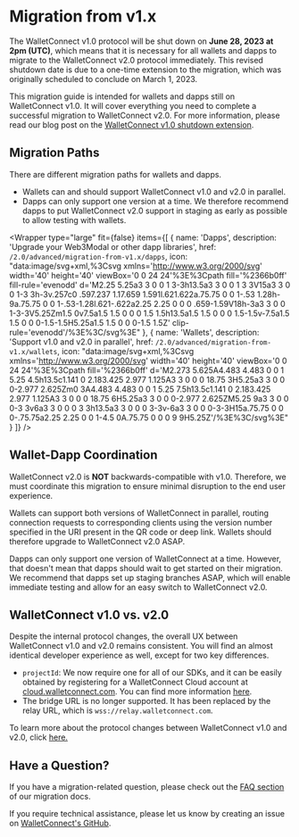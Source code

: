 
# Migration from v1.x

The WalletConnect v1.0 protocol will be shut down on **June 28, 2023 at 2pm (UTC)**, which means that it is necessary for all wallets and dapps to migrate to the WalletConnect v2.0 protocol immediately. This revised shutdown date is due to a one-time extension to the migration, which was originally scheduled to conclude on March 1, 2023.

This migration guide is intended for wallets and dapps still on WalletConnect v1.0. It will cover everything you need to complete a successful migration to WalletConnect v2.0. For more information, please read our blog post on the [WalletConnect v1.0 shutdown extension](https://medium.com/walletconnect/weve-reset-the-clock-on-the-walletconnect-v1-0-shutdown-now-scheduled-for-june-28-2023-ead2d953b595).

## Migration Paths

There are different migration paths for wallets and dapps.

- Wallets can and should support WalletConnect v1.0 and v2.0 in parallel.
- Dapps can only support one version at a time. We therefore recommend dapps to put WalletConnect v2.0 support in staging as early as possible to allow testing with wallets.

<Wrapper
  type="large"
  fit={false}
  items={[
    {
      name: 'Dapps',
      description: 'Upgrade your Web3Modal or other dapp libraries',
      href: `/2.0/advanced/migration-from-v1.x/dapps`,
      icon: "data:image/svg+xml,%3Csvg xmlns='http://www.w3.org/2000/svg' width='40' height='40' viewBox='0 0 24 24'%3E%3Cpath fill='%2366b0ff' fill-rule='evenodd' d='M2.25 5.25a3 3 0 0 1 3-3h13.5a3 3 0 0 1 3 3V15a3 3 0 0 1-3 3h-3v.257c0 .597.237 1.17.659 1.591l.621.622a.75.75 0 0 1-.53 1.28h-9a.75.75 0 0 1-.53-1.28l.621-.622a2.25 2.25 0 0 0 .659-1.59V18h-3a3 3 0 0 1-3-3V5.25Zm1.5 0v7.5a1.5 1.5 0 0 0 1.5 1.5h13.5a1.5 1.5 0 0 0 1.5-1.5v-7.5a1.5 1.5 0 0 0-1.5-1.5H5.25a1.5 1.5 0 0 0-1.5 1.5Z' clip-rule='evenodd'/%3E%3C/svg%3E"
    },
    {
      name: 'Wallets',
      description: 'Support v1.0 and v2.0 in parallel',
      href: `/2.0/advanced/migration-from-v1.x/wallets`,
      icon: "data:image/svg+xml,%3Csvg xmlns='http://www.w3.org/2000/svg' width='40' height='40' viewBox='0 0 24 24'%3E%3Cpath fill='%2366b0ff' d='M2.273 5.625A4.483 4.483 0 0 1 5.25 4.5h13.5c1.141 0 2.183.425 2.977 1.125A3 3 0 0 0 18.75 3H5.25a3 3 0 0 0-2.977 2.625Zm0 3A4.483 4.483 0 0 1 5.25 7.5h13.5c1.141 0 2.183.425 2.977 1.125A3 3 0 0 0 18.75 6H5.25a3 3 0 0 0-2.977 2.625ZM5.25 9a3 3 0 0 0-3 3v6a3 3 0 0 0 3 3h13.5a3 3 0 0 0 3-3v-6a3 3 0 0 0-3-3H15a.75.75 0 0 0-.75.75a2.25 2.25 0 0 1-4.5 0A.75.75 0 0 0 9 9H5.25Z'/%3E%3C/svg%3E"
    }
  ]}
/>

## Wallet-Dapp Coordination

WalletConnect v2.0 is **NOT** backwards-compatible with v1.0. Therefore, we must coordinate this migration to ensure minimal disruption to the end user experience.

Wallets can support both versions of WalletConnect in parallel, routing connection requests to corresponding clients using the version number specified in the URI present in the QR code or deep link. Wallets should therefore upgrade to WalletConnect v2.0 ASAP.

Dapps can only support one version of WalletConnect at a time. However, that doesn't mean that dapps should wait to get started on their migration. We recommend that dapps set up staging branches ASAP, which will enable immediate testing and allow for an easy switch to WalletConnect v2.0.

## WalletConnect v1.0 vs. v2.0

Despite the internal protocol changes, the overall UX between WalletConnect v1.0 and v2.0 remains consistent. You will find an almost identical developer experience as well, except for two key differences.

- `projectId`: We now require one for all of our SDKs, and it can be easily obtained by registering for a WalletConnect Cloud account at [cloud.walletconnect.com](https://cloud.walletconnect.com/sign-up). You can find more information [here](https://docs.walletconnect.com/2.0/cloud/relay).
- The bridge URL is no longer supported. It has been replaced by the relay URL, which is `wss://relay.walletconnect.com`.

To learn more about the protocol changes between WalletConnect v1.0 and v2.0, click [here.](https://docs.walletconnect.com/2.0/advanced/migration-from-v1.x/what-changed-from-v1.0)

## Have a Question?

If you have a migration-related question, please check out the [FAQ section](https://docs.walletconnect.com/2.0/advanced/migration-from-v1.x/migration-faq) of our migration docs.

If you require technical assistance, please let us know by creating an issue on [WalletConnect's GitHub](https://github.com/orgs/WalletConnect/discussions/categories/v1-v2-migration-support).
